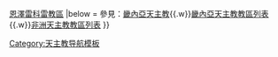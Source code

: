 {{Navbox
|name = 畿內亞天主教教區
|title = 畿內亞天主教教區
|style = width: 450px
|group1 = [[總教區]]
|list1 =[[天主教科納克里總教區|科納克里總教區]]
|group2 = [[教區]]
|list2 =[[天主教康康教區|康康教區]]{{!w}}[[天主教恩澤雷科雷教區|恩澤雷科雷教區]]
|below = 參見：[[畿內亞天主教]]{{.w}}[[畿內亞天主教教區列表]]{{.w}}[[非洲天主教教區列表]]
}}<noinclude>
[[Category:天主教导航模板]]
</noinclude>